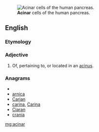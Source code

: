[[Image:Pancreatic acinar cells - TEM.jpg|thumb|'''Acinar''' cells of the human pancreas.]]
==English==


===Etymology===

{{suffix|acinus|ar}}

===Adjective===
{{en-adj|-}}

#{{medicine}} Of, pertaining to, or located in an [[acinus]].

===Anagrams===
* {{alphagram|aacinr}}
* [[arnica#English|arnica]]
* [[Carian#English|Carian]]
* [[carina#English|carina]], [[Carina#English|Carina]]
* [[Ciaran#English|Ciaran]]
* [[crania#English|crania]]

[[mg:acinar]]